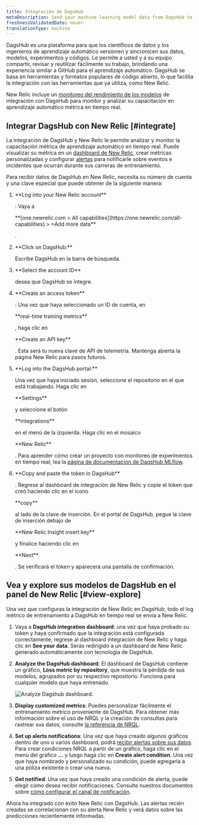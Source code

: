 ```yaml
---
title: Integración de DagsHub
metaDescription: Send your machine learning model data from DagsHub to New Relic to understand your model's performance.
freshnessValidatedDate: never
translationType: machine
---
```


DagsHub es una plataforma para que los científicos de datos y los ingenieros de aprendizaje automático versionen y sincronicen sus datos, modelos, experimentos y códigos. Le permite a usted y a su equipo compartir, revisar y reutilizar fácilmente su trabajo, brindando una experiencia similar a GitHub para el aprendizaje automático. DagsHub se basa en herramientas y formatos populares de código abierto, lo que facilita la integración con las herramientas que ya utiliza, como New Relic.

New Relic incluye un [monitoreo del rendimiento de los modelos](/docs/alerts-applied-intelligence/mlops/get-started/intro-mlops/) de integración con DagsHub para monitor y analizar su capacitación en aprendizaje automático métrica en tiempo real.

## Integrar DagsHub con New Relic [#integrate]

La integración de DagsHub y New Relic le permite analizar y monitor la capacitación métrica de aprendizaje automático en tiempo real. Puede visualizar su métrica en un [dashboard de New Relic](/docs/query-your-data/explore-query-data/dashboards/introduction-dashboards/), crear métricas personalizadas y configurar [alertas](/docs/alerts-applied-intelligence/new-relic-alerts/learn-alerts/introduction-alerts/) para notificarle sobre eventos e incidentes que ocurran durante sus carreras de entrenamiento.

Para recibir datos de DagsHub en New Relic, necesita su número de cuenta y una clave especial que puede obtener de la siguiente manera:

1. <DNT>
     **Log into your New Relic account**
   </DNT>

   : Vaya a

   <DNT>
     **[one.newrelic.com > All capabilities](https://one.newrelic.com/all-capabilities) > +Add more data**
   </DNT>

   .

2. <DNT>
     **Click on DagsHub:**
   </DNT>

   Escribe DagsHub en la barra de búsqueda.

3. <DNT>
     **Select the account ID**
   </DNT>

   desea que DagsHub se integre.

4. <DNT>
     **Create an access token**
   </DNT>

   : Una vez que haya seleccionado un ID de cuenta, en

   <DNT>
     **real-time training metrics**
   </DNT>

   , haga clic en

   <DNT>
     **Create an API key**
   </DNT>

   . Esta será tu nueva clave de API de telemetría. Mantenga abierta la página New Relic para pasos futuros.

5. <DNT>
     **Log into the DagsHub portal:**
   </DNT>

   Una vez que haya iniciado sesión, seleccione el repositorio en el que está trabajando. Haga clic en

   <DNT>
     **Settings**
   </DNT>

   y seleccione el botón

   <DNT>
     **integrations**
   </DNT>

   en el menú de la izquierda. Haga clic en el mosaico

   <DNT>
     **New Relic**
   </DNT>

   . Para aprender cómo crear un proyecto con monitoreo de experimentos en tiempo real, lea la [página de documentación de DagsHub MLflow](https://dagshub.com/docs/integration_guide/mlflow_tracking/).

6. <DNT>
     **Copy and paste the token in DagsHub**
   </DNT>

   . Regrese al dashboard de integración de New Relic y copie el token que creó haciendo clic en el ícono

   <DNT>
     **copy**
   </DNT>

   al lado de la clave de inserción. En el portal de DagsHub, pegue la clave de inserción debajo de

   <DNT>
     **New Relic Insight insert key**
   </DNT>

   y finalice haciendo clic en

   <DNT>
     **Next**
   </DNT>

   . Se verificará el token y aparecerá una pantalla de confirmación.

<InstallFeedback/>

## Vea y explore sus modelos de DagsHub en el panel de New Relic [#view-explore]

Una vez que configuras la integración de New Relic en DagsHub, todo el log métrico de entrenamiento a DagsHub en tiempo real se envía a New Relic.

1. Vaya a <DNT>**DagsHub integration dashboard**</DNT>: una vez que haya probado su token y haya confirmado que la integración está configurada correctamente, regrese al dashboard integración de New Relic y haga clic en <DNT>**See your data**</DNT>. Serás redirigido a un dashboard de New Relic generado automáticamente con tecnología de DagsHub.

2. <DNT>**Analyze the DagsHub dashboard**</DNT>: El dashboard de DagsHub contiene un gráfico, <DNT>**Loss metric by repository**</DNT>, que muestra la pérdida de sus modelos, agrupados por su respectivo repositorio. Funciona para cualquier modelo que haya entrenado.

   <img
     title="Analyze Dagshub dashboard"
     alt="Analyze Dagshub dashboard."
     src="/images/model-performance-monitoring_screenshot-crop_dasgshub-dashboard.webp"
   />

3. <DNT>**Display customized metrics**</DNT>: Puedes personalizar fácilmente el entrenamiento métrico proveniente de DagsHub. Para obtener más información sobre el uso de NRQL y la creación de consultas para rastrear sus datos, consulte [la referencia de NRQL](/docs/query-your-data/nrql-new-relic-query-language/get-started/nrql-syntax-clauses-functions/).

4. <DNT>**Set up alerts notifications**</DNT>: Una vez que haya creado algunos gráficos dentro de uno o varios dashboard, podrá [recibir alertas sobre sus datos](/docs/alerts-applied-intelligence/new-relic-alerts/alert-policies/create-edit-or-find-alert-policy/). Para crear condiciones NRQL <InlinePopover type="alerts"/>a partir de un gráfico, haga clic en el menú del gráfico <DNT>**...**</DNT> y luego haga clic en <DNT>**Create alert condition**</DNT>. Una vez que haya nombrado y personalizado su condición, puede agregarla a una póliza existente o crear una nueva.

5. <DNT>**Get notified**</DNT>: Una vez que haya creado una condición de alerta, puede elegir cómo desea recibir notificaciones. Consulte nuestros documentos sobre [cómo configurar el canal de notificación](/docs/alerts-applied-intelligence/new-relic-alerts/alert-notifications/notification-channels-control-where-send-alerts/).

Ahora ha integrado con éxito New Relic con DagsHub. Las alertas recién creadas se correlacionan con su alerta New Relic y verá datos sobre las predicciones recientemente informadas.
